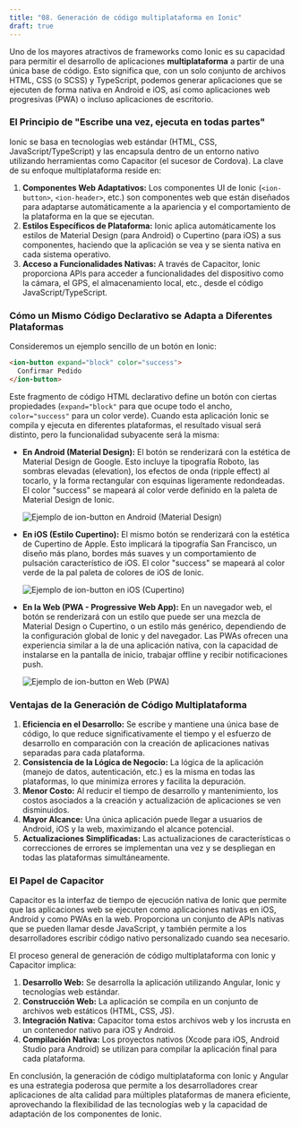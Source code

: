 ```yaml
---
title: "08. Generación de código multiplataforma en Ionic"
draft: true
---
```


Uno de los mayores atractivos de frameworks como Ionic es su capacidad para permitir el desarrollo de aplicaciones **multiplataforma** a partir de una única base de código. Esto significa que, con un solo conjunto de archivos HTML, CSS (o SCSS) y TypeScript, podemos generar aplicaciones que se ejecuten de forma nativa en Android e iOS, así como aplicaciones web progresivas (PWA) o incluso aplicaciones de escritorio.

### **El Principio de "Escribe una vez, ejecuta en todas partes"**

Ionic se basa en tecnologías web estándar (HTML, CSS, JavaScript/TypeScript) y las encapsula dentro de un entorno nativo utilizando herramientas como Capacitor (el sucesor de Cordova). La clave de su enfoque multiplataforma reside en:

1.  **Componentes Web Adaptativos:** Los componentes UI de Ionic (`<ion-button>`, `<ion-header>`, etc.) son componentes web que están diseñados para adaptarse automáticamente a la apariencia y el comportamiento de la plataforma en la que se ejecutan.
2.  **Estilos Específicos de Plataforma:** Ionic aplica automáticamente los estilos de Material Design (para Android) o Cupertino (para iOS) a sus componentes, haciendo que la aplicación se vea y se sienta nativa en cada sistema operativo.
3.  **Acceso a Funcionalidades Nativas:** A través de Capacitor, Ionic proporciona APIs para acceder a funcionalidades del dispositivo como la cámara, el GPS, el almacenamiento local, etc., desde el código JavaScript/TypeScript.

### **Cómo un Mismo Código Declarativo se Adapta a Diferentes Plataformas**

Consideremos un ejemplo sencillo de un botón en Ionic:

```html
<ion-button expand="block" color="success">
  Confirmar Pedido
</ion-button>
```

Este fragmento de código HTML declarativo define un botón con ciertas propiedades (`expand="block"` para que ocupe todo el ancho, `color="success"` para un color verde). Cuando esta aplicación Ionic se compila y ejecuta en diferentes plataformas, el resultado visual será distinto, pero la funcionalidad subyacente será la misma:

*   **En Android (Material Design):**
    El botón se renderizará con la estética de Material Design de Google. Esto incluye la tipografía Roboto, las sombras elevadas (elevation), los efectos de onda (ripple effect) al tocarlo, y la forma rectangular con esquinas ligeramente redondeadas. El color "success" se mapeará al color verde definido en la paleta de Material Design de Ionic.

    ![Ejemplo de ion-button en Android (Material Design)](/assets/ionic-button-android.png) <!-- Placeholder, replace with actual image if available -->

*   **En iOS (Estilo Cupertino):**
    El mismo botón se renderizará con la estética de Cupertino de Apple. Esto implicará la tipografía San Francisco, un diseño más plano, bordes más suaves y un comportamiento de pulsación característico de iOS. El color "success" se mapeará al color verde de la pal paleta de colores de iOS de Ionic.

    ![Ejemplo de ion-button en iOS (Cupertino)](/assets/ionic-button-ios.png) <!-- Placeholder, replace with actual image if available -->

*   **En la Web (PWA - Progressive Web App):**
    En un navegador web, el botón se renderizará con un estilo que puede ser una mezcla de Material Design o Cupertino, o un estilo más genérico, dependiendo de la configuración global de Ionic y del navegador. Las PWAs ofrecen una experiencia similar a la de una aplicación nativa, con la capacidad de instalarse en la pantalla de inicio, trabajar offline y recibir notificaciones push.

    ![Ejemplo de ion-button en Web (PWA)](/assets/ionic-button-web.png) <!-- Placeholder, replace with actual image if available -->

### **Ventajas de la Generación de Código Multiplataforma**

1.  **Eficiencia en el Desarrollo:** Se escribe y mantiene una única base de código, lo que reduce significativamente el tiempo y el esfuerzo de desarrollo en comparación con la creación de aplicaciones nativas separadas para cada plataforma.
2.  **Consistencia de la Lógica de Negocio:** La lógica de la aplicación (manejo de datos, autenticación, etc.) es la misma en todas las plataformas, lo que minimiza errores y facilita la depuración.
3.  **Menor Costo:** Al reducir el tiempo de desarrollo y mantenimiento, los costos asociados a la creación y actualización de aplicaciones se ven disminuidos.
4.  **Mayor Alcance:** Una única aplicación puede llegar a usuarios de Android, iOS y la web, maximizando el alcance potencial.
5.  **Actualizaciones Simplificadas:** Las actualizaciones de características o correcciones de errores se implementan una vez y se despliegan en todas las plataformas simultáneamente.

### **El Papel de Capacitor**

Capacitor es la interfaz de tiempo de ejecución nativa de Ionic que permite que las aplicaciones web se ejecuten como aplicaciones nativas en iOS, Android y como PWAs en la web. Proporciona un conjunto de APIs nativas que se pueden llamar desde JavaScript, y también permite a los desarrolladores escribir código nativo personalizado cuando sea necesario.

El proceso general de generación de código multiplataforma con Ionic y Capacitor implica:

1.  **Desarrollo Web:** Se desarrolla la aplicación utilizando Angular, Ionic y tecnologías web estándar.
2.  **Construcción Web:** La aplicación se compila en un conjunto de archivos web estáticos (HTML, CSS, JS).
3.  **Integración Nativa:** Capacitor toma estos archivos web y los incrusta en un contenedor nativo para iOS y Android.
4.  **Compilación Nativa:** Los proyectos nativos (Xcode para iOS, Android Studio para Android) se utilizan para compilar la aplicación final para cada plataforma.

En conclusión, la generación de código multiplataforma con Ionic y Angular es una estrategia poderosa que permite a los desarrolladores crear aplicaciones de alta calidad para múltiples plataformas de manera eficiente, aprovechando la flexibilidad de las tecnologías web y la capacidad de adaptación de los componentes de Ionic.
